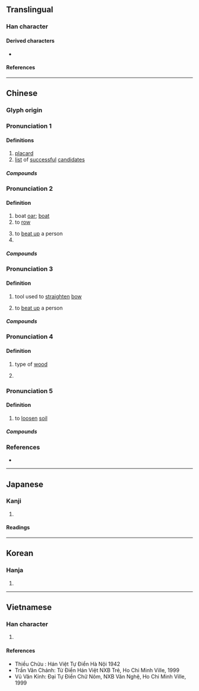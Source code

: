 {{also|搒}}
{{character info/new}}
==Translingual==

===Han character===
{{Han char|rn=75|rad=木|as=10|sn=14|four=40927|canj=DYBS|ids=⿰木旁}}

====Derived characters====
* {{l|mul|[[𭋞]], [[𡽲]]}}

====References====
{{Han ref|kx=0543.190|dkj=15241|dj=0931.080|hdz=21268.120|uh=699C}}

----

==Chinese==
{{zh-forms}}

===Glyph origin===
{{Han etym}}

===Pronunciation 1===
{{zh-pron
|m=bǎng
|c=bong2
|mn=pńg/póng
|mn_note=pńg - vernacular; póng - literary
|mc=2
|oc=n,1+2
|cat=n
}}

====Definitions====
{{zh-hanzi}}

# [[placard]]
# [[list]] of [[successful]] [[candidate]]s

=====Compounds=====
{{zh-der|名列榜首|上榜|同榜|張榜|副榜|兩榜|堂榜|名魁虎榜|名榜|喪榜|光榮榜|出榜|排行榜|榜尾|榜文|殃榜|手榜|牌榜|秋榜|榜眼|榜單|發榜|榜首|榜牌|標榜|登虎榜|春秋榜|春榜|放榜|榜花|甲榜|押榜||榜書|揭榜|榜上無名|榜張|榮譽榜|榜額|榜示|榜樣|榜帖|紅榜|金榜|蕊榜|落榜|金榜題名|點榜|虎榜|龍虎榜|背榜|陪榜|黃榜|金榜掛名|鏤榜|署榜}}

===Pronunciation 2===
{{zh-pron
|m=bàng,bèng
|m_note=bàng - mainland China; bèng - Taiwan <!-- Compare 漢語大字典 (China) and Moedict.tw (Taiwan) -->
|c=pong3,bong3
|mc=3
|oc=y,n
|ma=
|cat=n,v
}}

====Definition====
{{zh-hanzi}}

# boat [[oar]]; [[boat]]
# to [[row]]
#: {{zh-x|榜{bàng/bèng} 舟|to [[row]]}}
#: {{zh-alt-inline|搒}} <!-- Similar compounds found under 搒 in 《漢語大詞典》 -->
# to [[beat up]] a person <!-- 漢語大字典 (China) and Moedict.tw (Taiwan) gives this definition. See also pronunciation 3 -->
# {{zh-alt-form|傍}} <!-- 漢語大字典 -->

=====Compounds=====
{{zh-der|榜掠|榜人|榜女|榜板|榜妾|榜楚|榜歌|榜汰|榜枻|榜信|榜師|榜舫|榜舟|榜船|榜童|榜聲}}

===Pronunciation 3===
{{zh-pron
|m=bēng
|c=pang4
|mc=1
|oc=n,3
|ma=
|cat=n,v
}}

====Definition====
{{zh-hanzi}}

# {{zh-div|檠}} tool used to [[straighten]] [[bow]]
# to [[beat up]] a person {{gloss|''type of punishment in ancient times''}} <!-- 《漢語大詞典》 (China) gives pronunciation of compounds as bēng whereas Moedict.tw gives pronunciation as bèng. Similar definition found under pronunciation bàng in 《漢語大字典》 (China) -->
#: {{zh-alt-inline|搒}} <!-- Similar compounds found under 搒 in 《漢語大詞典》 -->

=====Compounds=====
{{zh-der|榜檠|榜箠|榜笞|榜死|榜服|榜毒|榜殺|榜責|榜達|榜繫}}

===Pronunciation 4===
{{zh-pron
|m=páng <!-- Pronunciation given in 漢語大字典(第二版) is pāng -->
|c=
|mc=
|oc=
|ma=
|cat=n
}}

====Definition====
{{zh-hanzi}}

# {{zh-hg}} type of [[wood]] <!-- 《集韻·唐韻》 -->
# {{zh-alt-form|旁}} <!-- 《漢語大字典》 -->

===Pronunciation 5===
{{zh-pron
|m=pǎng
|c=
|cat=v
}}

====Definition====
{{zh-hanzi}}

# {{lb|zh|dialectal}} to [[loosen]] [[soil]] <!-- Refer 《漢語大詞典》 -->

=====Compounds=====
{{zh-der|榜青|榜地}}

===References===
* {{R:yue:Hanzi}}

----

==Japanese==

===Kanji===
{{ja-kanji|grade=|rs=木10}}

# {{defn|lang=ja|sort=木10}}

====Readings====
{{ja-readings
|goon=ひょう, びょう, ほう
|kanon=ほう
|kanyoon=ぼう
|kun=かじ-, たてふだ-
}}

----

==Korean==

===Hanja===
{{ko-hanja|hangeul=[[방]], [[병]]|eumhun=|rv=bang, byeong|mr=pang, pyŏng|y=pang, pyeng}}

# {{defn|lang=ko|sort=木10}}

----

==Vietnamese==

===Han character===
{{vi-hantu|[[bàng]], [[báng]], [[bảng]], [[bửng]], [[vảng]], [[bứng]], [[phẳng]]|rs=木10}}

# {{defn|lang=vi|sort=木10}}

====References====
* Thiều Chửu : Hán Việt Tự Điển Hà Nội 1942
* Trần Văn Chánh: Từ Điển Hán Việt NXB Trẻ, Ho Chi Minh Ville, 1999
* Vũ Văn Kính: Đại Tự Điển Chữ Nôm, NXB Văn Nghệ, Ho Chi Minh Ville, 1999